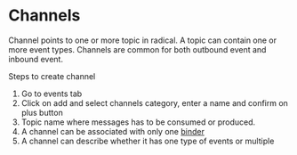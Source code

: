 # Channels

Channel points to one or more topic in radical. A topic can contain one or more event types. 
Channels are common for both outbound event and inbound event. 

Steps to create channel

1. Go to events tab
2. Click on add and select channels category, enter a name and confirm on plus button
3. Topic name where messages has to be consumed or produced. 
4. A channel can be associated with only one [binder](./binders)
5. A channel can describe whether it has one type of events or multiple
